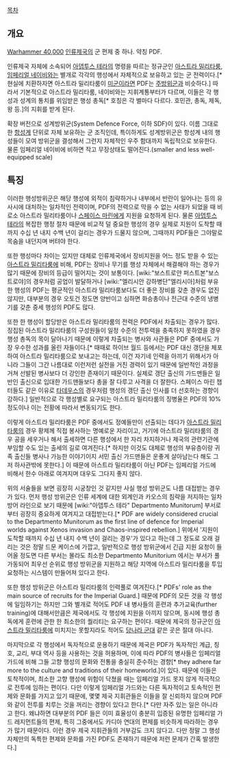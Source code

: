 {{{+1 '''Planetary Defence Force'''}}}

[[목차]]

== 개요 ==
[[Warhammer 40,000]] [[인류제국]]의 군 편제 중 하나. 약칭 PDF.

인류제국 자체에 소속되어 [[아뎁투스 테라]]의 명령을 따르는 정규군인 [[아스트라 밀리타룸]], [[임페리얼 네이비]]와는 별개로 각각의 행성에서 자체적으로 보유하고 있는 군 전력이다.[* 현실에 치환하자면 아스트라 밀리타룸이 [[미군]]이라면 PDF는 [[주방위군]]과 비슷하다.] 따라서 기본적으로 아스트라 밀리타룸, 네이비와는 지휘계통부터가 다르며, 이들은 각 행성과 성계의 통치를 위임받은 행성 총독[* 호칭은 각 별마다 다르다. 호민관, 총독, 제독, 왕 등.]의 지휘를 받게 된다.

확장 버전으로 성계방위군(System Defence Force, 이하 SDF)이 있다. 이름 그대로 한 [[항성]]계 단위로 자체 보유하는 군 조직인데, 특이하게도 성계방위군은 항성계 내의 행성들이 모여 방위군을 결성해서 그런지 자체적인 우주 함대까지 독립적으로 보유한다. 물론 임페리얼 네이비에 비하면 작고 무장상태도 떨어진다.(smaller and less well-equipped scale)

== 특징 ==
이러한 행성방위군은 해당 행성에 외적이 침략하거나 내부에서 반란이 일어나는 등의 유사시에 대처하는 일차적인 전력이며, PDF의 전력으로 막을 수 없는 사태가 되었을 때 비로소 아스트라 밀리타룸이나 [[스페이스 마린]]에게 지원을 요청하게 된다. 물론 [[아뎁투스 테라]]의 복잡한 행정 절차 때문에 비교적 덜 중요한 행성의 경우 실제로 지원이 도착할 때까지 수십 년 내지 수백 년이 걸리는 경우가 드물지 않으며, 그때까지 PDF들은 그야말로 목숨을 내던지며 버텨야 한다.

또한 행성마다 차이는 있지만 대체로 인류제국에서 장비지원을 어느 정도 받을 수 있는 [[아스트라 밀리타룸]]에 비해, PDF는 장비나 무기를 행성 자체에서 해결해야 하는 경우가 많기 때문에 장비의 등급이 떨어지는 것이 보통이다. [wiki:"보스트로얀 퍼스트본"보스트로야]의 경우처럼 공업이 발달하거나 [wiki:"엘리시안 강하병단"엘리시아]처럼 부유한 행성의 PDF는 평균적인 아스트라 밀리타룸보다도 더 좋은 장비를 갖춘 경우도 없진 않지만, 대부분의 경우 오토건 정도면 양반이고 심하면 화승총이나 전근대 수준의 냉병기를 갖춘 중세 행성의 PDF도 많다.

또한 한 행성이 할당받은 아스트라 밀리타룸의 전력은 PDF에서 차출되는 경우가 많다. 징집된 아스트라 밀리타룸의 구성원들이 일정 수준의 전투력을 충족하지 못하였을 경우 행성 총독의 목이 달아나기 때문에 이렇게 차출되는 병사와 사관들은 PDF 중에서도 가장 우수한 성과를 올린 자들이다.[* 때때로 하이브 월드 등에서는 PDF 대신 갱단을 체포하여 아스트라 밀리타룸으로 보내고는 하는데, 이건 자기네 인력을 아끼기 위해서가 아니라 그들이 그간 나름대로 이런저런 실전을 거친 경력이 있기 때문에 일반적인 과정을 거쳐 선발된 병사보다 더 강인한 존재이기 때문이다. 실제로 갱단 출신의 가드맨들은 일반인 출신으로 입대한 가드맨들보다 총을 잘 다루고 사격을 더 잘한다. 스페이스 마린 챕터들도 같은 이유로 [[타데우스]]의 경우처럼 행성의 갱단 출신 인사를 더 선호하는 경향이 강하다.] 일반적으로 각 행성별로 요구되는 아스트라 밀리타룸의 징병율은 PDF의 10% 정도이나 이는 전황에 따라서 변동되기도 한다.

이렇게 아스트라 밀리타룸은 PDF 중에서도 정예들만이 선출되는 데다가 [[아스트라 밀리타룸]]의 경우 황제께 직접 봉사하는 명예로운 자리이고, 거기에 아스트라 밀리타룸의 경우 공을 세우거나 해서 출세하면 다른 행성에서 한 자리 차지하거나 제국의 관련기관에 부임할 수도 있는 출세의 길로 여겨진다.[* 하지만 이것도 대체로 행성의 부유층이랑 귀족 출신들 병사나 가능한 이야기이지 서민 출신 가드맨들은 운좋게 살아남는다 해도 그저 하사관밖에 못한다.] 이 때문에 아스트라 밀리타룸이 아닌 PDF는 임페리얼 가드에 비해서 한수 아래로 여겨지며 대우도 그다지 좋지 않다.

위의 서술들을 보면 굉장히 시궁창인 것 같지만 사실 행성 방위군도 나름 대접받는 경우가 있다. 먼저 행성 방위군은 인류 세계에 대한 외계인과 카오스의 침략을 저지하는 일차 방어 라인으로 보기 때문에 [wiki:"아뎁투스 테라" Departmento Munitorum] 부서로부터 굉장히 중요하게 여겨지고 대접받는다.[* PDF are widely considered crucial to the Departmento Munitorum as the first line of defence for Imperial worlds against Xenos invasion and Chaos-inspired rebellion.] 위에서 '지원이 도착할 때까지 수십 년 내지 수백 년이 걸리는 경우'가 있다고 하는데 그 정도로 오래 걸리는 것은 정말 드문 케이스에 가깝고, 일반적으로 행성 방위군에서 긴급 지원 요청이 들어올 정도면 다른 부서는 몰라도 최소한 Departmento Munitorium 에서는 부서가 풀가동되어 최우선 순위로 행성 방위군을 지원하고 해당 지역에 아스트라 밀리타룸을 투입 요청하는 시스템이 만들어져 있다고 한다. 

또한 행성 방위군은 아스트라 밀리타룸의 인력풀로 여겨진다.[* PDFs' role as the main source of recruits for the Imperial Guard.] 때문에 PDF의 모든 것을 각 행성에 일임하기는 하지만 그와 별개로 적어도 PDF 내 병사들의 훈련과 추가교육(further training)에 대해서만큼은 제국에서도 각 행성에 지원을 아끼지 않으며, 동시에 행성 총독에게 훈련에 관한 한 최소한의 퀄리티는 요구하는 편이다. 때문에 제국의 정규군인 [[아스트라 밀리타룸]]에 미치지는 못할지라도 적어도 [[당나라 군대]] 같은 곳은 절대 아니다.

마지막으로 각 행성에서 독자적으로 운용하기 때문에 제국은 PDF가 독자적인 계급, 칭호, 교리, 부대 역사 등을 사용하는 것을 허용하며, 이에 따라 PDF의 병사들은 임페리얼 가드에 비해 그들 고향 행성의 문화와 전통을 충실히 준수하는 경향[* they adhere far more to the culture and traditions of their homeworld.]이 있다. 때문에 이들은 토착적이며, 최소한 고향 행성에 위험이 닥쳤을 때는 임페리얼 가드 못지 않게 적극적으로 전투에 임하는 편이다. 다만 이렇게 임페리얼 가드와는 다른 독자적이고 토속적인 편제와 문화를 가지고 있기 때문에, 몇몇 제국 지휘관들은 이들을 잘 신뢰하지 않으며 PDF와 같이 전투를 치루는 것을 꺼리는 경향이 있다고 한다.[* 다만 자주 있는 일은 아니라고 한다. 왜냐하면 대부분의 PDF 들은 이미 효율성이 충분히 입증된 유명한 임페리얼 가드 레지먼트들의 편제, 특히 그중에서도 카디아 연대의 편제를 비슷하게 따라하는 경우가 많기 때문이다. 이런 경우 제국 지휘관들의 거부감도 크지 않다고. 다만 정말 그 행성 자체만의 독특한 편제와 문화를 가진 PDF도 존재하기 때문에 저런 문제가 간혹 발생한다.]
